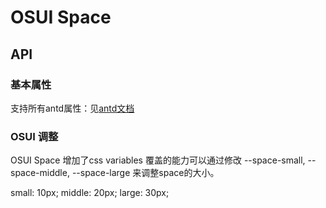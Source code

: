
<Meta title="设计文档/Space 间距"  />

# OSUI Space

## API

### 基本属性

支持所有antd属性：见[antd文档](https://ant.design/components/space-cn/#API)

### OSUI 调整

OSUI Space 增加了css variables 覆盖的能力可以通过修改 --space-small, --space-middle, --space-large 来调整space的大小。

small: 10px;
middle: 20px;
large: 30px;

<Preview>
  <Story name="Demo" story={stories.Demo} />
</Preview>
